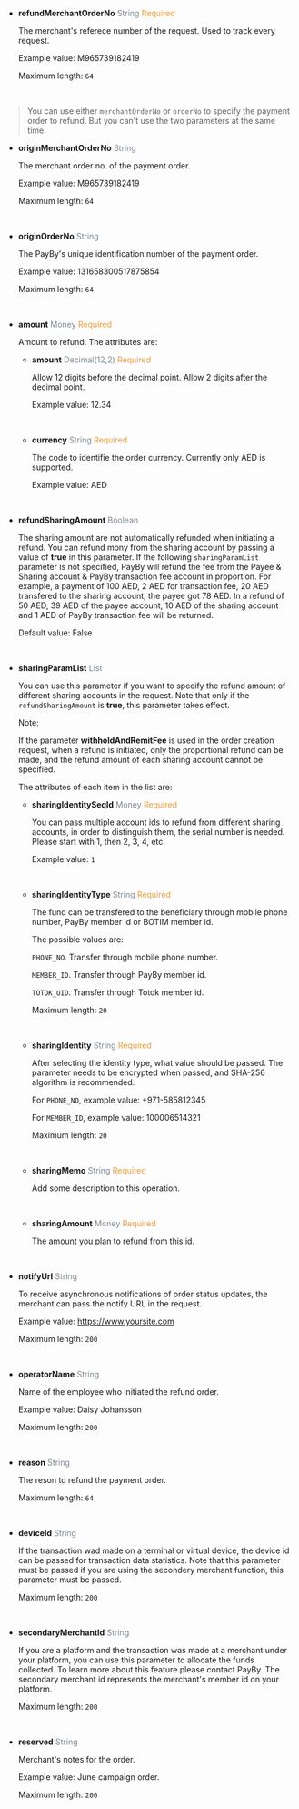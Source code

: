 - **refundMerchantOrderNo** <font color = ' #7d8793'>String</font> <font color = '#f19938'>Required</font>

  The merchant's referece number of the request. Used to track every request.

  Example value: M965739182419

  Maximum length: `64`

  <br />

> You can use either `merchantOrderNo` or `orderNo` to specify the payment order to refund. But you can't use the two parameters at the same time.

- **originMerchantOrderNo** <font color = ' #7d8793'>String</font>

  The merchant order no. of the payment order.

  Example value: M965739182419

  Maximum length: `64`

  <br />

- **originOrderNo** <font color = ' #7d8793'>String</font>

  The PayBy's unique identification number of the payment order.

  Example value: 131658300517875854

  Maximum length: `64`

  <br />

- **amount** <font color = ' #7d8793'>Money</font> <font color = '#f19938'>Required</font>

  Amount to refund. The attributes are:

  - **amount** <font color = ' #7d8793'>Decimal(12,2)</font> <font color = '#f19938'>Required</font>

    Allow 12 digits before the decimal point. Allow 2 digits after the decimal point.

    Example value: 12.34

    <br />

  - **currency** <font color = ' #7d8793'>String</font> <font color = '#f19938'>Required</font>

    The code to identifie the order currency. Currently only AED is supported.

    Example value: AED

    <br />

- **refundSharingAmount** <font color = ' #7d8793'>Boolean</font>

  The sharing amount are not automatically refunded when initiating a refund. You can refund mony from the sharing account by passing a value of **true** in this parameter. If the following `sharingParamList` parameter is not specified, PayBy will refund the fee from the Payee & Sharing account & PayBy transaction fee account in proportion. For example, a payment of 100 AED, 2 AED for transaction fee, 20 AED transfered to the sharing account, the payee got 78 AED. In a refund of 50 AED, 39 AED of the payee account, 10 AED of the sharing account and 1 AED of PayBy transaction fee will be returned.

  Default value: False

  <br/>

- **sharingParamList** <font color = ' #7d8793'>List</font>

  You can use this parameter if you want to specify the refund amount of different sharing accounts in the request. Note that only if the `refundSharingAmount` is **true**, this parameter takes effect.

  Note:

  If the parameter **withholdAndRemitFee**  is used in the order creation request, when a refund is initiated, only the proportional refund can be made, and the refund amount of each sharing account cannot be specified.

  The attributes of each item in the list are:

  - **sharingIdentitySeqId**   <font color = ' #7d8793'>Money</font>    <font color = '#f19938'>Required</font>

    You can pass multiple account ids to refund from different sharing accounts, in order to distinguish them, the serial number is needed. Please start with 1, then 2, 3, 4, etc.

    Example value: `1`

    <br/>

  - **sharingIdentityType**   <font color = ' #7d8793'>String</font>    <font color = '#f19938'>Required</font>

    The fund can be transfered to the beneficiary through mobile phone number, PayBy member id or BOTIM member id.

    The possible values are: 

    `PHONE_NO`. Transfer through mobile phone number.

    `MEMBER_ID`. Transfer through PayBy member id.

    `TOTOK_UID`. Transfer through Totok member id.

    Maximum length: `20`

    <br/>

  - **sharingIdentity**   <font color = ' #7d8793'>String</font>    <font color = '#f19938'>Required</font>

    After selecting the identity type, what value should be passed. The parameter needs to be encrypted when passed, and SHA-256 algorithm is recommended.

    For `PHONE_NO`, example value: +971-585812345

    For `MEMBER_ID`, example value: 100006514321

    Maximum length: `20`

    <br/>

  - **sharingMemo**   <font color = ' #7d8793'>String</font>    <font color = '#f19938'>Required</font>

    Add some description to this operation.

    <br/>

  - **sharingAmount**   <font color = ' #7d8793'>Money</font>    <font color = '#f19938'>Required</font>

    The amount you plan to refund from this id.

    <br/>

- **notifyUrl** <font color = ' #7d8793'>String</font>

  To receive asynchronous notifications of order status updates, the merchant can pass the notify URL in the request.

  Example value: https://www.yoursite.com

  Maximum length: `200`

  <br />

- **operatorName** <font color = ' #7d8793'>String</font>

  Name of the employee who initiated the refund order.

  Example value: Daisy Johansson

  Maximum length: `200`

  <br />

- **reason** <font color = ' #7d8793'>String</font>

  The reson to refund the payment order.

  Maximum length: `64`

  <br />

- **deviceId** <font color = ' #7d8793'>String</font>

  If the transaction wad made on a terminal or virtual device, the device id can be passed for transaction data statistics.
  Note that this parameter must be passed if you are using the secondery merchant function, this parameter must be passed.

  Maximum length: `200`

  <br />

- **secondaryMerchantId** <font color = ' #7d8793'>String</font>

  If you are a platform and the transaction was made at a merchant under your platform, you can use this parameter to allocate the funds collected. To learn more about this feature please contact PayBy. The secondary merchant id represents the merchant's member id on your platform.

  Maximum length: `200`

  <br />

- **reserved** <font color = ' #7d8793'>String</font>

  Merchant's notes for the order.

  Example value: June campaign order.

  Maximum length: `200`

  <br />
